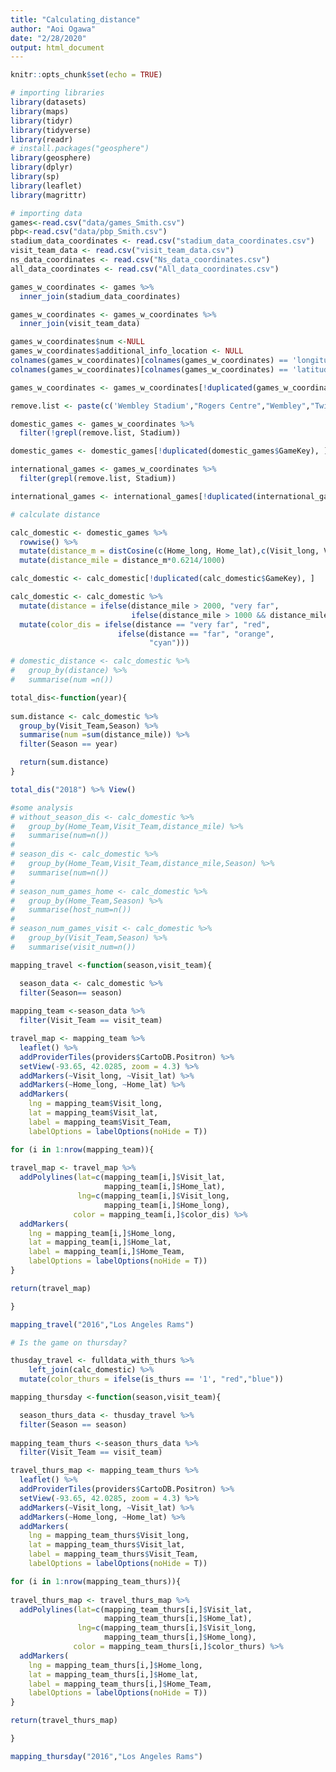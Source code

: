 ```yaml
---
title: "Calculating_distance"
author: "Aoi Ogawa"
date: "2/28/2020"
output: html_document
---
```


```r
knitr::opts_chunk$set(echo = TRUE)
```

```r
# importing libraries
library(datasets)
library(maps)
library(tidyr)
library(tidyverse)
library(readr)
# install.packages("geosphere")
library(geosphere)
library(dplyr)
library(sp)
library(leaflet)
library(magrittr)
```


```r
# importing data
games<-read.csv("data/games_Smith.csv")
pbp<-read.csv("data/pbp_Smith.csv")
stadium_data_coordinates <- read.csv("stadium_data_coordinates.csv")
visit_team_data <- read.csv("visit_team_data.csv")
ns_data_coordinates <- read.csv("Ns_data_coordinates.csv")
all_data_coordinates <- read.csv("All_data_coordinates.csv")
```

```r
games_w_coordinates <- games %>%
  inner_join(stadium_data_coordinates)

games_w_coordinates <- games_w_coordinates %>%
  inner_join(visit_team_data)

games_w_coordinates$num <-NULL
games_w_coordinates$additional_info_location <- NULL
colnames(games_w_coordinates)[colnames(games_w_coordinates) == 'longitude'] <- 'Home_lat'
colnames(games_w_coordinates)[colnames(games_w_coordinates) == 'latitude'] <- 'Home_long'

games_w_coordinates <- games_w_coordinates[!duplicated(games_w_coordinates$GameKey), ]

remove.list <- paste(c('Wembley Stadium',"Rogers Centre","Wembley","Twickenham","Estadio Azteca","Twickenham Stadium","Azteca Stadium","Tottenham Hotspur Stadium","Tottenham Hotspur"), collapse = '|')

domestic_games <- games_w_coordinates %>%
  filter(!grepl(remove.list, Stadium))

domestic_games <- domestic_games[!duplicated(domestic_games$GameKey), ]

international_games <- games_w_coordinates %>%
  filter(grepl(remove.list, Stadium))

international_games <- international_games[!duplicated(international_games$GameKey), ]
```

```r
# calculate distance

calc_domestic <- domestic_games %>% 
  rowwise() %>%
  mutate(distance_m = distCosine(c(Home_long, Home_lat),c(Visit_long, Visit_lat))) %>%
  mutate(distance_mile = distance_m*0.6214/1000)

calc_domestic <- calc_domestic[!duplicated(calc_domestic$GameKey), ]

calc_domestic <- calc_domestic %>%
  mutate(distance = ifelse(distance_mile > 2000, "very far",
                           ifelse(distance_mile > 1000 && distance_mile <= 2000, "far", "close"))) %>%
  mutate(color_dis = ifelse(distance == "very far", "red",
                        ifelse(distance == "far", "orange",
                               "cyan")))

# domestic_distance <- calc_domestic %>%
#   group_by(distance) %>%
#   summarise(num =n())

total_dis<-function(year){
  
sum.distance <- calc_domestic %>%
  group_by(Visit_Team,Season) %>%
  summarise(num =sum(distance_mile)) %>%
  filter(Season == year)

  return(sum.distance)
}

total_dis("2018") %>% View()

```

```r
#some analysis
# without_season_dis <- calc_domestic %>%
#   group_by(Home_Team,Visit_Team,distance_mile) %>%
#   summarise(num=n())
# 
# season_dis <- calc_domestic %>%
#   group_by(Home_Team,Visit_Team,distance_mile,Season) %>%
#   summarise(num=n())
# 
# season_num_games_home <- calc_domestic %>%
#   group_by(Home_Team,Season) %>%
#   summarise(host_num=n())
# 
# season_num_games_visit <- calc_domestic %>%
#   group_by(Visit_Team,Season) %>%
#   summarise(visit_num=n())

```


```r

mapping_travel <-function(season,visit_team){

  season_data <- calc_domestic %>%
  filter(Season== season)
  
mapping_team <-season_data %>%
  filter(Visit_Team == visit_team)

travel_map <- mapping_team %>% 
  leaflet() %>%
  addProviderTiles(providers$CartoDB.Positron) %>%
  setView(-93.65, 42.0285, zoom = 4.3) %>%
  addMarkers(~Visit_long, ~Visit_lat) %>%
  addMarkers(~Home_long, ~Home_lat) %>%
  addMarkers(
    lng = mapping_team$Visit_long, 
    lat = mapping_team$Visit_lat,
    label = mapping_team$Visit_Team,
    labelOptions = labelOptions(noHide = T))

for (i in 1:nrow(mapping_team)){
  
travel_map <- travel_map %>%
  addPolylines(lat=c(mapping_team[i,]$Visit_lat,
                     mapping_team[i,]$Home_lat),
               lng=c(mapping_team[i,]$Visit_long,
                     mapping_team[i,]$Home_long),
              color = mapping_team[i,]$color_dis) %>%
  addMarkers(
    lng = mapping_team[i,]$Home_long,
    lat = mapping_team[i,]$Home_lat,
    label = mapping_team[i,]$Home_Team,
    labelOptions = labelOptions(noHide = T))
}

return(travel_map)

}

mapping_travel("2016","Los Angeles Rams")

```

```r
# Is the game on thursday?

thusday_travel <- fulldata_with_thurs %>% 
    left_join(calc_domestic) %>%
  mutate(color_thurs = ifelse(is_thurs == '1', "red","blue"))

mapping_thursday <-function(season,visit_team){

  season_thurs_data <- thusday_travel %>% 
  filter(Season == season)
  
mapping_team_thurs <-season_thurs_data %>%
  filter(Visit_Team == visit_team)

travel_thurs_map <- mapping_team_thurs %>% 
  leaflet() %>%
  addProviderTiles(providers$CartoDB.Positron) %>%
  setView(-93.65, 42.0285, zoom = 4.3) %>%
  addMarkers(~Visit_long, ~Visit_lat) %>%
  addMarkers(~Home_long, ~Home_lat) %>%
  addMarkers(
    lng = mapping_team_thurs$Visit_long, 
    lat = mapping_team_thurs$Visit_lat,
    label = mapping_team_thurs$Visit_Team,
    labelOptions = labelOptions(noHide = T))

for (i in 1:nrow(mapping_team_thurs)){
  
travel_thurs_map <- travel_thurs_map %>%
  addPolylines(lat=c(mapping_team_thurs[i,]$Visit_lat,
                     mapping_team_thurs[i,]$Home_lat),
               lng=c(mapping_team_thurs[i,]$Visit_long,
                     mapping_team_thurs[i,]$Home_long),
              color = mapping_team_thurs[i,]$color_thurs) %>%
  addMarkers(
    lng = mapping_team_thurs[i,]$Home_long,
    lat = mapping_team_thurs[i,]$Home_lat,
    label = mapping_team_thurs[i,]$Home_Team,
    labelOptions = labelOptions(noHide = T))
}

return(travel_thurs_map)

}

mapping_thursday("2016","Los Angeles Rams")

```



